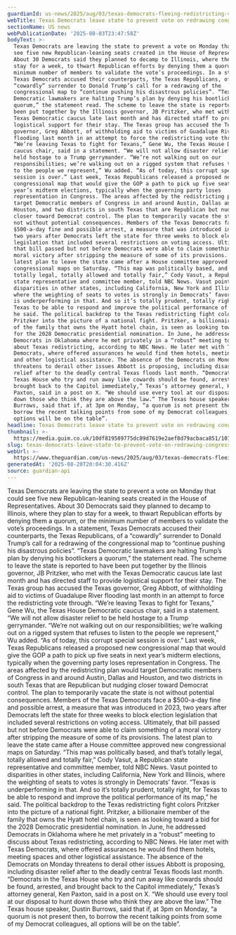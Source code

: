 ```yaml
---
guardianId: us-news/2025/aug/03/texas-democrats-fleeing-redistricting-vote
webTitle: Texas Democrats leave state to prevent vote on redrawing congressional map
sectionName: US news
webPublicationDate: '2025-08-03T23:47:58Z'
bodyText: >-
  Texas Democrats are leaving the state to prevent a vote on Monday that could
  see five new Republican-leaning seats created in the House of Representatives.
  About 30 Democrats said they planned to decamp to Illinois, where they plan to
  stay for a week, to thwart Republican efforts by denying them a quorum, or the
  minimum number of members to validate the vote’s proceedings. In a statement,
  Texas Democrats accused their counterparts, the Texas Republicans, of a
  “cowardly” surrender to Donald Trump’s call for a redrawing of the
  congressional map to “continue pushing his disastrous policies”. “Texas
  Democratic lawmakers are halting Trump’s plan by denying his bootlickers a
  quorum,” the statement read. The scheme to leave the state is reported to have
  been put together by the Illinois governor, JB Pritzker, who met with the
  Texas Democratic caucus late last month and has directed staff to provide
  logistical support for their stay. The Texas group has accused the Texas
  governor, Greg Abbott, of withholding aid to victims of Guadalupe River
  flooding last month in an attempt to force the redistricting vote through.
  “We’re leaving Texas to fight for Texans,” Gene Wu, the Texas House Democratic
  caucus chair, said in a statement. “We will not allow disaster relief to be
  held hostage to a Trump gerrymander. “We’re not walking out on our
  responsibilities; we’re walking out on a rigged system that refuses to listen
  to the people we represent,” Wu added. “As of today, this corrupt special
  session is over.” Last week, Texas Republicans released a proposed new
  congressional map that would give the GOP a path to pick up five seats in next
  year’s midterm elections, typically when the governing party loses
  representation in Congress. The areas affected by the redistricting plan would
  target Democratic members of Congress in and around Austin, Dallas and
  Houston, and two districts in south Texas that are Republican but nudging
  closer toward Democrat control. The plan to temporarily vacate the state is
  not without potential consequences. Members of the Texas Democrats face a
  $500-a-day fine and possible arrest, a measure that was introduced in 2023,
  two years after Democrats left the state for three weeks to block election
  legislation that included several restrictions on voting access. Ultimately,
  that bill passed but not before Democrats were able to claim something of a
  moral victory after stripping the measure of some of its provisions. The
  latest plan to leave the state came after a House committee approved new
  congressional maps on Saturday. “This map was politically based, and that’s
  totally legal, totally allowed and totally fair,” Cody Vasut, a Republican
  state representative and committee member, told NBC News. Vasut pointed to
  disparities in other states, including California, New York and Illinois,
  where the weighting of seats to votes is strongly in Democrats’ favor. “Texas
  is underperforming in that. And so it’s totally prudent, totally right, for
  Texas to be able to respond and improve the political performance of its map,”
  he said. The political backdrop to the Texas redistricting fight colors
  Pritzker into the picture of a national fight. Pritzker, a billionaire member
  of the family that owns the Hyatt hotel chain, is seen as looking toward a bid
  for the 2028 Democratic presidential nomination. In June, he addressed
  Democrats in Oklahoma where he met privately in a “robust” meeting to discuss
  about Texas redistricting, according to NBC News. He later met with Texas
  Democrats, where offered assurances he would find them hotels, meeting spaces
  and other logistical assistance. The absence of the Democrats on Monday
  threatens to derail other issues Abbott is proposing, including disaster
  relief after to the deadly central Texas floods last month. “Democrats in the
  Texas House who try and run away like cowards should be found, arrested, and
  brought back to the Capitol immediately,” Texas’s attorney general, Ken
  Paxton, said in a post on X. “We should use every tool at our disposal to hunt
  down those who think they are above the law.” The Texas house speaker, Dustin
  Burrows, said that if, at 3pm on Monday, “a quorum is not present then, to
  borrow the recent talking points from some of my Democrat colleagues, all
  options will be on the table”.
headline: Texas Democrats leave state to prevent vote on redrawing congressional map
thumbnail: >-
  https://media.guim.co.uk/10df819589775dc89d7619e2aef8d79acbaca851/1013_223_3929_3143/500.jpg
slug: texas-democrats-leave-state-to-prevent-vote-on-redrawing-congressional-map
webUrl: >-
  https://www.theguardian.com/us-news/2025/aug/03/texas-democrats-fleeing-redistricting-vote
generatedAt: '2025-08-28T20:04:30.416Z'
source: guardian-api
---
```

Texas Democrats are leaving the state to prevent a vote on Monday that could see five new Republican-leaning seats created in the House of Representatives. About 30 Democrats said they planned to decamp to Illinois, where they plan to stay for a week, to thwart Republican efforts by denying them a quorum, or the minimum number of members to validate the vote’s proceedings. In a statement, Texas Democrats accused their counterparts, the Texas Republicans, of a “cowardly” surrender to Donald Trump’s call for a redrawing of the congressional map to “continue pushing his disastrous policies”. “Texas Democratic lawmakers are halting Trump’s plan by denying his bootlickers a quorum,” the statement read. The scheme to leave the state is reported to have been put together by the Illinois governor, JB Pritzker, who met with the Texas Democratic caucus late last month and has directed staff to provide logistical support for their stay. The Texas group has accused the Texas governor, Greg Abbott, of withholding aid to victims of Guadalupe River flooding last month in an attempt to force the redistricting vote through. “We’re leaving Texas to fight for Texans,” Gene Wu, the Texas House Democratic caucus chair, said in a statement. “We will not allow disaster relief to be held hostage to a Trump gerrymander. “We’re not walking out on our responsibilities; we’re walking out on a rigged system that refuses to listen to the people we represent,” Wu added. “As of today, this corrupt special session is over.” Last week, Texas Republicans released a proposed new congressional map that would give the GOP a path to pick up five seats in next year’s midterm elections, typically when the governing party loses representation in Congress. The areas affected by the redistricting plan would target Democratic members of Congress in and around Austin, Dallas and Houston, and two districts in south Texas that are Republican but nudging closer toward Democrat control. The plan to temporarily vacate the state is not without potential consequences. Members of the Texas Democrats face a $500-a-day fine and possible arrest, a measure that was introduced in 2023, two years after Democrats left the state for three weeks to block election legislation that included several restrictions on voting access. Ultimately, that bill passed but not before Democrats were able to claim something of a moral victory after stripping the measure of some of its provisions. The latest plan to leave the state came after a House committee approved new congressional maps on Saturday. “This map was politically based, and that’s totally legal, totally allowed and totally fair,” Cody Vasut, a Republican state representative and committee member, told NBC News. Vasut pointed to disparities in other states, including California, New York and Illinois, where the weighting of seats to votes is strongly in Democrats’ favor. “Texas is underperforming in that. And so it’s totally prudent, totally right, for Texas to be able to respond and improve the political performance of its map,” he said. The political backdrop to the Texas redistricting fight colors Pritzker into the picture of a national fight. Pritzker, a billionaire member of the family that owns the Hyatt hotel chain, is seen as looking toward a bid for the 2028 Democratic presidential nomination. In June, he addressed Democrats in Oklahoma where he met privately in a “robust” meeting to discuss about Texas redistricting, according to NBC News. He later met with Texas Democrats, where offered assurances he would find them hotels, meeting spaces and other logistical assistance. The absence of the Democrats on Monday threatens to derail other issues Abbott is proposing, including disaster relief after to the deadly central Texas floods last month. “Democrats in the Texas House who try and run away like cowards should be found, arrested, and brought back to the Capitol immediately,” Texas’s attorney general, Ken Paxton, said in a post on X. “We should use every tool at our disposal to hunt down those who think they are above the law.” The Texas house speaker, Dustin Burrows, said that if, at 3pm on Monday, “a quorum is not present then, to borrow the recent talking points from some of my Democrat colleagues, all options will be on the table”.
